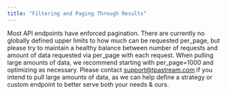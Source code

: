 ```yaml
---
title: "Filtering and Paging Through Results"
---
```


Most API endpoints have enforced pagination. There are currently no globally
defined upper limits to how much can be requested per_page, but please try to
maintain a healthy balance between number of requests and amount of data
requested via per_page with each request. When pulling large amounts of data, we
recommend starting with per_page=1000 and optimizing as necessary. Please
contact [support@tpastream.com](mailto:support@tpastream.com) if you intend to
pull large amounts of data, as we can help define a strategy or custom endpoint
to better serve both your needs & ours.
